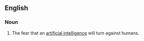 ==English==

===Noun===
{{en-noun|sg=[[Frankenstein]] [[complex]]|es}}

# The fear that an [[artificial intelligence]] will turn against humans.